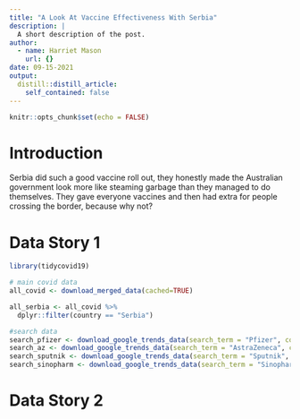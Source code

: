 ```yaml
---
title: "A Look At Vaccine Effectiveness With Serbia"
description: |
  A short description of the post.
author:
  - name: Harriet Mason
    url: {}
date: 09-15-2021
output:
  distill::distill_article:
    self_contained: false
---
```



```r
knitr::opts_chunk$set(echo = FALSE)
```

# Introduction
Serbia did such a good vaccine roll out, they honestly made the Australian government look more like steaming garbage than they managed to do themselves. They gave everyone vaccines and then had extra for people crossing the border, because why not?


# Data Story 1
```r
library(tidycovid19)

# main covid data
all_covid <- download_merged_data(cached=TRUE)

all_serbia <- all_covid %>%
  dplyr::filter(country == "Serbia")

#search data
search_pfizer <- download_google_trends_data(search_term = "Pfizer", countries="SRB")
search_az <- download_google_trends_data(search_term = "AstraZeneca", countries="SRB")
search_sputnik <- download_google_trends_data(search_term = "Sputnik", countries="SRB")
search_sinopharm <- download_google_trends_data(search_term = "Sinopharm", countries="SRB")


```

# Data Story 2


